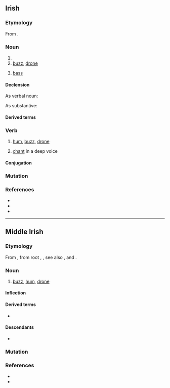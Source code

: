 {{also|dörd}}
==Irish==

===Etymology===
From {{inh|ga|sga|dord|t=buzzing, humming, droning, intoning}}.

===Noun===
{{ga-noun|m|doird|doird|vngen=dordta}}

# {{verbal noun of|ga|dord}}
# [[buzz]], [[drone]]
# {{lb|ga|music}} [[bass]]

====Declension====
;As verbal noun:
{{ga-decl-m-irreg-nopl|d|ord|ordta}}
;As substantive:
{{ga-decl-m1|d|ord|oird}}

====Derived terms====
{{der4|ga
|{{l|ga|andord|t=drone, chant}}
|{{l|ga|dordfhocal|t=buzzword}}
|{{l|ga|dord figiúrtha|t=figured bass}}
|{{l|ga|dord-druma|t=bass drum}}
|{{l|ga|dordeochair|t=bass clef}}
|{{l|ga|dordghuth|t=bass voice}}
|{{l|ga|dordlíne}}, {{l|ga|líne an doird|t=bassline}}
|{{l|ga|dordóir|t=bassist}}
|{{l|ga|dordveidhil|t=cello}}
|{{l|ga|dordveidhlín|t=bass fiddle}}
|{{l|ga|fo-dhord|t=subdued murmur; backbiting}}
|{{l|ga|fo-dhordaire|t=subwoofer}}
|{{l|ga|olldord|t=double bass, contrabass}}
}}

===Verb===
{{ga-verb|pres=~ann|fut=~faidh|vn=~|pp=~ta}}

# {{lb|ga|intransitive}} [[hum]], [[buzz]], [[drone]]
# {{lb|ga|intransitive}} [[chant]] in a deep voice

====Conjugation====
{{ga-conj-1a|d|or|d|broad}}

===Mutation===
{{ga-mut}}

===References===
* {{R:ga:Ó Dónaill}}
* {{R:ga:EID}}
* {{R:ga:NEID}}

----

==Middle Irish==

===Etymology===
From {{inh|sga|cel-pro|*dor-d-}}, from {{onomatopoeic|mga|title=imitative}} {{der|sga|ine-pro|-}} root {{m|ine-pro|*dʰer-}}, {{m|ine-pro|*dʰrēn-||drone; to murmur}}, see also {{cog|en|drone}}, {{m|en|dor}} and {{cog|grc|θρῆνος||dirge, lament}}.

===Noun===
{{mga-noun}}

# [[buzz]], [[hum]], [[drone]]

====Inflection====
{{rfinfl|mga|noun}}

====Derived terms====
* {{l|sga|dordaid}}

====Descendants====
* {{desc|ga|dord}}

===Mutation===
{{mga-mutation|d|ord}}

===References===
* {{R:DIL|18319}}
* {{R:cy:GPC|dwrdd}}